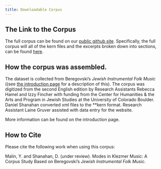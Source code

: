 ```yaml
---
title: Downloadable Corpus
---
```


## The Link to the Corpus 

The full corpus can be found on our [public github site](https://github.com/shanahdt/mode_in_klezmer). Specifically, the full corpus will all of the kern files and the excerpts broken down into sections, can be found [here](https://github.com/shanahdt/mode_in_klezmer/tree/main/corpus). 


## How the corpus was assembled.

The dataset is collected from Beregovski’s _Jewish Instrumental Folk Music_ ((see [the introduction page](introduction.qmd) for a description of this). The corpus was digitized from the second English edition by Research Assistants Rebecca Hamel and Izzy Fincher with funding from the Center for Humanities & the Arts and Program in Jewish Studies at the University of Colorado Boulder. Daniel Shanahan converted xml files to the **kern format. Research Assistant Laine Gruver assisted with data entry for the website.

More information can be found on the introduction page.

## How to Cite

Please cite the following work when using this corpus:

Malin, Y. and Shanahan, D. (under review). Modes in Klezmer Music: A Corpus Study Based on Beregovski’s *Jewish Instrumental Folk Music*.

